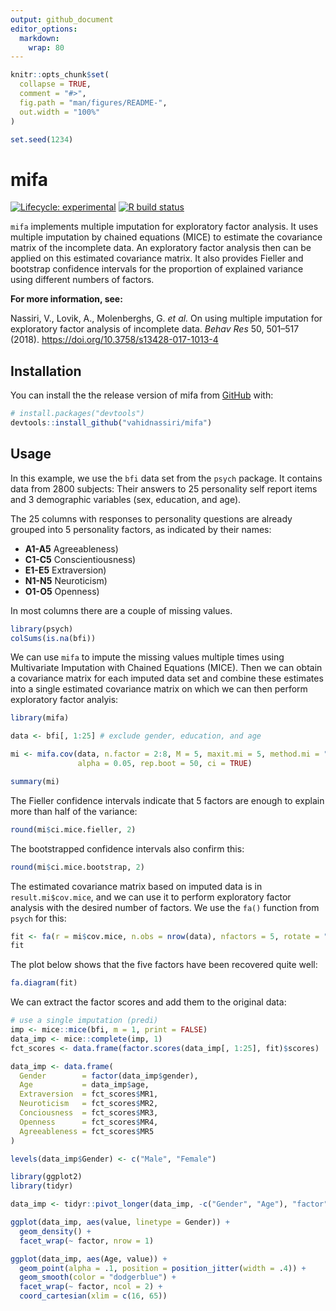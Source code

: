 ```yaml
---
output: github_document
editor_options: 
  markdown: 
    wrap: 80
---
```


<!-- README.md is generated from README.Rmd. Please edit that file -->

```r
knitr::opts_chunk$set(
  collapse = TRUE,
  comment = "#>",
  fig.path = "man/figures/README-",
  out.width = "100%"
)

set.seed(1234)
```

# mifa

<!-- badges: start -->

[![Lifecycle: experimental](https://img.shields.io/badge/lifecycle-experimental-orange.svg)](https://www.tidyverse.org/lifecycle/#experimental)
[![R build status](https://github.com/teebusch/mifa/workflows/R-CMD-check/badge.svg)](https://github.com/teebusch/mifa/actions)
<!-- badges: end -->

`mifa` implements multiple imputation for exploratory factor analysis.
It uses multiple imputation by chained equations (MICE) to estimate the 
covariance matrix of the incomplete data. An exploratory factor analysis then 
can be applied on this estimated covariance matrix. It also provides Fieller and 
bootstrap confidence intervals for the proportion of explained variance using 
different numbers of factors.

**For more information, see:**

Nassiri, V., Lovik, A., Molenberghs, G. *et al.* On using multiple imputation
for exploratory factor analysis of incomplete data. *Behav Res* 50, 501–517
(2018). <https://doi.org/10.3758/s13428-017-1013-4>

## Installation

You can install the the release version of mifa from
[GitHub](https://github.com/) with:

```r
# install.packages("devtools")
devtools::install_github("vahidnassiri/mifa")
```

## Usage

In this example, we use the `bfi` data set from the `psych` package. It contains 
data from 2800 subjects: Their answers to 25 personality self report items and 
3 demographic variables (sex, education, and age). 

The 25 columns with responses to personality questions are already grouped into 
5 personality factors, as indicated by their names:

* **A1-A5** Agreeableness)
* **C1-C5** Conscientiousness) 
* **E1-E5** Extraversion)
* **N1-N5** Neuroticism)
* **O1-O5** Openness)

In most columns there are a couple of missing values.

```r
library(psych)
colSums(is.na(bfi))
```
We can use `mifa` to impute the missing values multiple times using Multivariate
Imputation with Chained Equations (MICE). Then we can obtain a covariance matrix
for each imputed data set and combine these estimates into a single estimated 
covariance matrix on which we can then perform exploratory factor analyis:

```r

library(mifa)

data <- bfi[, 1:25] # exclude gender, education, and age

mi <- mifa.cov(data, n.factor = 2:8, M = 5, maxit.mi = 5, method.mi = "pmm",
               alpha = 0.05, rep.boot = 50, ci = TRUE)

summary(mi)
```

The Fieller confidence intervals indicate that 5 factors are enough to explain 
more than half of the variance:

```r
round(mi$ci.mice.fieller, 2)
```

The bootstrapped confidence intervals also confirm this:

```r
round(mi$ci.mice.bootstrap, 2)
```
 
The estimated covariance matrix based on imputed data is in `result.mi$cov.mice`, 
and we can use it to perform exploratory factor analysis with the desired number
of factors. We use the `fa()` function from `psych` for this:

```r
fit <- fa(r = mi$cov.mice, n.obs = nrow(data), nfactors = 5, rotate = "varimax")
fit
```

The plot below shows that the five factors have been recovered quite well:

```r
fa.diagram(fit)
```
We can extract the factor scores and add them to the original data:

```r

# use a single imputation (predi)
imp <- mice::mice(bfi, m = 1, print = FALSE)
data_imp <- mice::complete(imp, 1)
fct_scores <- data.frame(factor.scores(data_imp[, 1:25], fit)$scores)

data_imp <- data.frame(
  Gender        = factor(data_imp$gender),
  Age           = data_imp$age,
  Extraversion  = fct_scores$MR1,
  Neuroticism   = fct_scores$MR2,
  Conciousness  = fct_scores$MR3,
  Openness      = fct_scores$MR4,
  Agreeableness = fct_scores$MR5
)

levels(data_imp$Gender) <- c("Male", "Female")
```

```r
library(ggplot2)
library(tidyr)

data_imp <- tidyr::pivot_longer(data_imp, -c("Gender", "Age"), "factor")

ggplot(data_imp, aes(value, linetype = Gender)) +
  geom_density() +
  facet_wrap(~ factor, nrow = 1)
```

```r
ggplot(data_imp, aes(Age, value)) +
  geom_point(alpha = .1, position = position_jitter(width = .4)) +
  geom_smooth(color = "dodgerblue") +
  facet_wrap(~ factor, ncol = 2) +
  coord_cartesian(xlim = c(16, 65))
```

